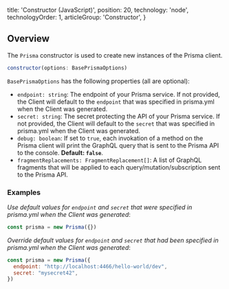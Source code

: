
  title: 'Constructor (JavaScript)',
  position: 20,
  technology: 'node',
  technologyOrder: 1,
  articleGroup: 'Constructor',
}

## Overview

The `Prisma` constructor is used to create new instances of the Prisma client.

```js
constructor(options: BasePrismaOptions)
```

`BasePrismaOptions` has the following properties (all are optional):

- `endpoint: string`: The endpoint of your Prisma service. If not provided, the Client will default to the `endpoint` that was specified in prisma.yml when the Client was generated. 
- `secret: string`: The secret protecting the API of your Prisma service. If not provided, the Client will default to the `secret` that was specified in prisma.yml when the Client was generated. 
- `debug: boolean`: If set to `true`, each invokation of a method on the Prisma client will print the GraphQL query that is sent to the Prisma API to the console. **Default: `false`**.
- `fragmentReplacements: FragmentReplacement[]`: A list of GraphQL fragments that will be applied to each query/mutation/subscription sent to the Prisma API.

### Examples

_Use default values for `endpoint` and `secret` that were specified in prisma.yml when the Client was generated_:

```js
const prisma = new Prisma({})
```

_Override default values for `endpoint` and `secret` that had been specified in prisma.yml when the Client was generated_:

```js
const prisma = new Prisma({ 
  endpoint: "http://localhost:4466/hello-world/dev",
  secret: "mysecret42",
})
```
